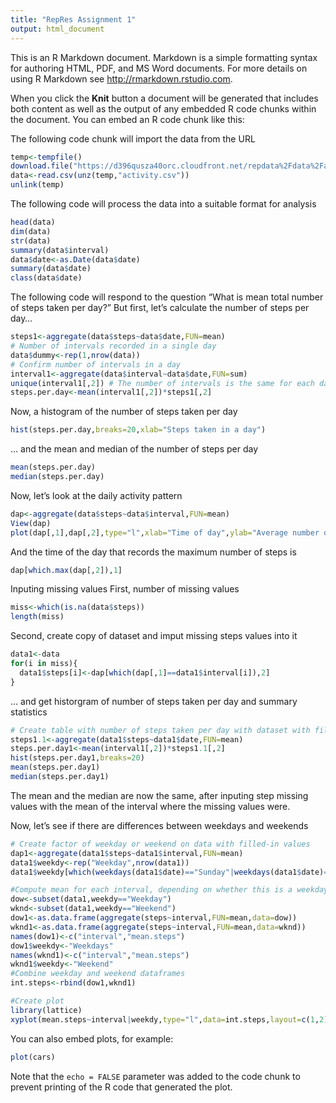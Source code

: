 ```yaml
---
title: "RepRes Assignment 1"
output: html_document
---
```


This is an R Markdown document. Markdown is a simple formatting syntax for authoring HTML, PDF, and MS Word documents. For more details on using R Markdown see <http://rmarkdown.rstudio.com>.

When you click the **Knit** button a document will be generated that includes both content as well as the output of any embedded R code chunks within the document. You can embed an R code chunk like this:

The following code chunk will import the data from the URL
```r
temp<-tempfile()
download.file("https://d396qusza40orc.cloudfront.net/repdata%2Fdata%2Factivity.zip",temp)
data<-read.csv(unz(temp,"activity.csv"))
unlink(temp)
```

The following code will process the data into a suitable format for analysis
```r
head(data)
dim(data)
str(data)
summary(data$interval)
data$date<-as.Date(data$date)
summary(data$date)
class(data$date)
```
The following code will respond to the question "What is mean total number of steps taken per day?"
But first, let's calculate the number of steps per day...
```r
steps1<-aggregate(data$steps~data$date,FUN=mean)
# Number of intervals recorded in a single day
data$dummy<-rep(1,nrow(data))
# Confirm number of intervals in a day
interval1<-aggregate(data$interval~data$date,FUN=sum)
unique(interval1[,2]) # The number of intervals is the same for each day in the datset
steps.per.day<-mean(interval1[,2])*steps1[,2]
```
Now, a histogram of the number of steps taken per day
```r
hist(steps.per.day,breaks=20,xlab="Steps taken in a day")
```

... and the mean and median of the number of steps per day
```r
mean(steps.per.day)
median(steps.per.day)
```
Now, let's look at the daily activity pattern
```r
dap<-aggregate(data$steps~data$interval,FUN=mean)
View(dap)
plot(dap[,1],dap[,2],type="l",xlab="Time of day",ylab="Average number of steps in 5 mins")
```
And the time of the day that records the maximum number of steps is
```r
dap[which.max(dap[,2]),1]
```
Inputing missing values
First, number of missing values
```r
miss<-which(is.na(data$steps))
length(miss)
```
Second, create copy of dataset and imput missing steps values into it
```r
data1<-data
for(i in miss){
  data1$steps[i]<-dap[which(dap[,1]==data1$interval[i]),2]
}
```
... and get historgram of number of steps taken per day and summary statistics
```r
# Create table with number of steps taken per day with dataset with filled-in missing values
steps1.1<-aggregate(data1$steps~data1$date,FUN=mean)
steps.per.day1<-mean(interval1[,2])*steps1.1[,2]
hist(steps.per.day1,breaks=20)
mean(steps.per.day1)
median(steps.per.day1)
```
The mean and the median are now the same, after inputing step missing values with the mean of the interval where the missing values were.

Now, let's see if there are differences between weekdays and weekends
```r
# Create factor of weekday or weekend on data with filled-in values
dap1<-aggregate(data1$steps~data1$interval,FUN=mean)
data1$weekdy<-rep("Weekday",nrow(data1))
data1$weekdy[which(weekdays(data1$date)=="Sunday"|weekdays(data1$date)=="Saturday")]<-"Weekend"

#Compute mean for each interval, depending on whether this is a weekday or weekend day
dow<-subset(data1,weekdy=="Weekday")
wknd<-subset(data1,weekdy=="Weekend")
dow1<-as.data.frame(aggregate(steps~interval,FUN=mean,data=dow))
wknd1<-as.data.frame(aggregate(steps~interval,FUN=mean,data=wknd))
names(dow1)<-c("interval","mean.steps")
dow1$weekdy<-"Weekdays"
names(wknd1)<-c("interval","mean.steps")
wknd1$weekdy<-"Weekend"
#Combine weekday and weekend dataframes
int.steps<-rbind(dow1,wknd1)
```

```r
#Create plot
library(lattice)
xyplot(mean.steps~interval|weekdy,type="l",data=int.steps,layout=c(1,2))
```


You can also embed plots, for example:

```r
plot(cars)
```

Note that the `echo = FALSE` parameter was added to the code chunk to prevent printing of the R code that generated the plot.
